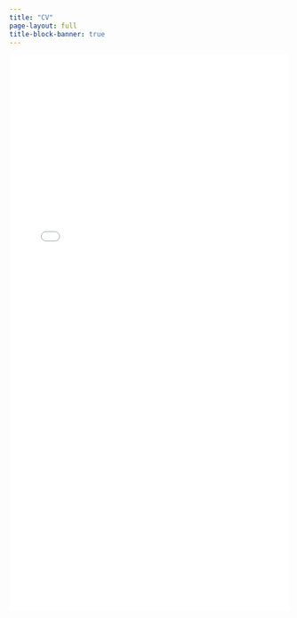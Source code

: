 ```yaml
---
title: "CV"
page-layout: full
title-block-banner: true
---
```


![](CV.pdf){width="100%" height="1000px"}
